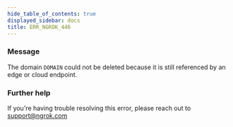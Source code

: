 ```yaml
---
hide_table_of_contents: true
displayed_sidebar: docs
title: ERR_NGROK_446
---
```




### Message

The domain `DOMAIN` could not be deleted because it is still referenced by an edge or cloud endpoint.

<ErrorDetails error="err_ngrok_446" />

### Further help

If you're having trouble resolving this error, please reach out to [support@ngrok.com](mailto:support@ngrok.com?subject=Help%20with%20ERR_NGROK_446)
